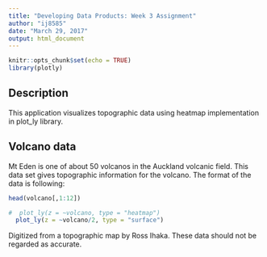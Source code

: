 ---
title: "Developing Data Products: Week 3 Assignment"
author: "ij8585"
date: "March 29, 2017"
output: html_document
---

```{r setup, include=FALSE}
knitr::opts_chunk$set(echo = TRUE)
library(plotly)
```

## Description

This application visualizes topographic data using heatmap implementation in plot_ly library.

## Volcano data


Mt Eden is one of about 50 volcanos in the Auckland volcanic field. This data set gives topographic information for the volcano. The format of the data is following:


```{r showData, echo=FALSE, comment = " "}

head(volcano[,1:12])

```


```{r volcano, echo=FALSE, warning=FALSE, message=FALSE , comment = " "}

#  plot_ly(z = ~volcano, type = "heatmap")  
  plot_ly(z = ~volcano/2, type = "surface")  

```

  Digitized from a topographic map by Ross Ihaka. These data should not be regarded as accurate.
